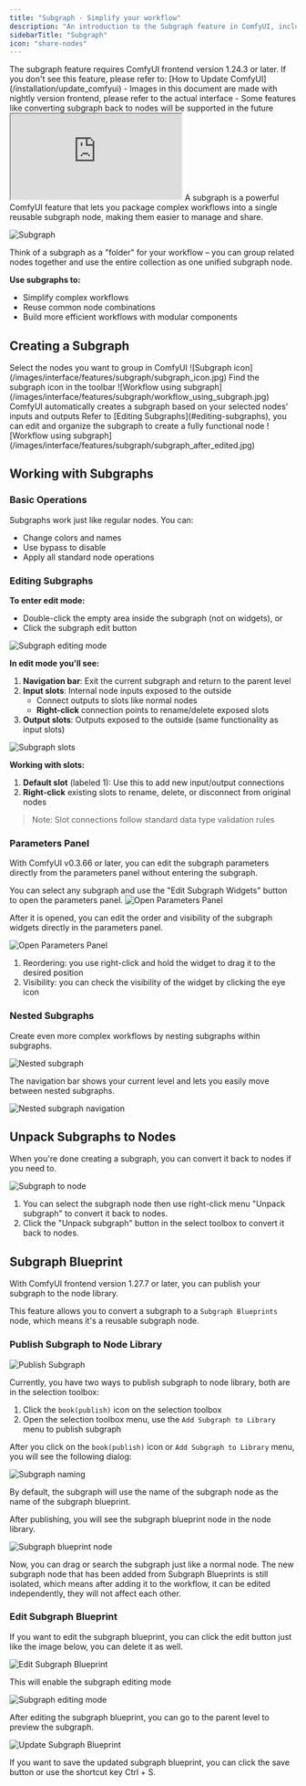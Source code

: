 ```yaml
---
title: "Subgraph - Simplify your workflow"
description: "An introduction to the Subgraph feature in ComfyUI, including how to create, navigate, and manage subgraphs."
sidebarTitle: "Subgraph"
icon: "share-nodes"
---
```


<Note>
    The subgraph feature requires ComfyUI frontend version 1.24.3 or later. If you don't see this feature, please refer to: [How to Update ComfyUI](/installation/update_comfyui)
    - Images in this document are made with nightly version frontend, please refer to the actual interface
    - Some features like converting subgraph back to nodes will be supported in the future
</Note>

<iframe
  className="w-full aspect-video rounded-xl"
  src="https://www.youtube.com/embed/xgQoGT-VpxE?si=hD5196gcX0RW-0Ko"
  title="ComfyUI Selection Toolbox New Features"
  allow="accelerometer; clipboard-write; encrypted-media; gyroscope; picture-in-picture"
  allowFullScreen
></iframe>
A subgraph is a powerful ComfyUI feature that lets you package complex workflows into a single reusable subgraph node, making them easier to manage and share.

![Subgraph](/images/interface/features/subgraph/subgraph.jpg)

Think of a subgraph as a "folder" for your workflow – you can group related nodes together and use the entire collection as one unified subgraph node.

**Use subgraphs to:**
- Simplify complex workflows
- Reuse common node combinations
- Build more efficient workflows with modular components

## Creating a Subgraph

<Steps>
    <Step title="Select nodes">
    Select the nodes you want to group in ComfyUI
    </Step>
    <Step title="Click the subgraph icon">
        ![Subgraph icon](/images/interface/features/subgraph/subgraph_icon.jpg)
        Find the subgraph icon in the toolbar
    </Step>
    <Step title="Subgraph created">
        ![Workflow using subgraph](/images/interface/features/subgraph/workflow_using_subgraph.jpg)
        ComfyUI automatically creates a subgraph based on your selected nodes' inputs and outputs
    </Step>
    <Step title="Customize your subgraph">
        Refer to [Editing Subgraphs](#editing-subgraphs), you can edit and organize the subgraph to create a fully functional node
        ![Workflow using subgraph](/images/interface/features/subgraph/subgraph_after_edited.jpg)
    </Step>
</Steps>

## Working with Subgraphs

### Basic Operations

Subgraphs work just like regular nodes. You can:
- Change colors and names
- Use bypass to disable
- Apply all standard node operations

### Editing Subgraphs

**To enter edit mode:**
- Double-click the empty area inside the subgraph (not on widgets), or
- Click the subgraph edit button

![Subgraph editing mode](/images/interface/features/subgraph/editing_subgraph.jpg)

**In edit mode you'll see:**

1. **Navigation bar**: Exit the current subgraph and return to the parent level
2. **Input slots**: Internal node inputs exposed to the outside
    - Connect outputs to slots like normal nodes
    - **Right-click** connection points to rename/delete exposed slots
3. **Output slots**: Outputs exposed to the outside (same functionality as input slots)

![Subgraph slots](/images/interface/features/subgraph/subgraph_slot.jpg)

**Working with slots:**
1. **Default slot** (labeled 1): Use this to add new input/output connections
2. **Right-click** existing slots to rename, delete, or disconnect from original nodes

> Note: Slot connections follow standard data type validation rules

### Parameters Panel

With ComfyUI v0.3.66 or later, you can edit the subgraph parameters directly from the parameters panel without entering the subgraph.

You can select any subgraph and use the "Edit Subgraph Widgets" button to open the parameters panel.
![Open Parameters Panel](/images/interface/features/subgraph/parameters_panel_open.jpg)

After it is opened, you can edit the order and visibility of the subgraph widgets directly in the parameters panel.

![Open Parameters Panel](/images/interface/features/subgraph/parameters_panel_edit.jpg)
1. Reordering: you use right-click and hold the widget to drag it to the desired position
2. Visibility: you can check the visibility of the widget by clicking the eye icon

### Nested Subgraphs

Create even more complex workflows by nesting subgraphs within subgraphs.

![Nested subgraph](/images/interface/features/subgraph/subgraph_nested.jpg)

The navigation bar shows your current level and lets you easily move between nested subgraphs.

![Nested subgraph navigation](/images/interface/features/subgraph/subgraph_navigation.jpg)

## Unpack Subgraphs to Nodes

When you're done creating a subgraph, you can convert it back to nodes if you need to.

![Subgraph to node](/images/interface/features/subgraph/subgraph_to_nodes.jpg)

1. You can select the subgraph node then use right-click menu "Unpack subgraph" to convert it back to nodes.
2. Click the "Unpack subgraph" button in the select toolbox to convert it back to nodes.

## Subgraph Blueprint

With ComfyUI frontend version 1.27.7 or later, you can publish your subgraph to the node library.

This feature allows you to convert a subgraph to a `Subgraph Blueprints` node, which means it's a reusable subgraph node.

### Publish Subgraph to Node Library

![Publish Subgraph](/images/interface/features/subgraph/subgraph_publishing.jpg)

Currently, you have two ways to publish subgraph to node library, both are in the selection toolbox:

1. Click the `book(publish)` icon on the selection toolbox
2. Open the selection toolbox menu, use the `Add Subgraph to Library` menu to publish subgraph


After you click on the `book(publish)` icon or `Add Subgraph to Library` menu, you will see the following dialog:

![Subgraph naming](/images/interface/features/subgraph/subgraph_naming.jpg)

By default, the subgraph will use the name of the subgraph node as the name of the subgraph blueprint.

After publishing, you will see the subgraph blueprint node in the node library.

![Subgraph blueprint node](/images/interface/features/subgraph/subgraph_blueprints.jpg)

Now, you can drag or search the subgraph just like a normal node. The new subgraph node that has been added from Subgraph Blueprints is still isolated, which means after adding it to the workflow, it can be edited independently, they will not affect each other.

### Edit Subgraph Blueprint

If you want to edit the subgraph blueprint, you can click the edit button just like the image below, you can delete it as well.

![Edit Subgraph Blueprint](/images/interface/features/subgraph/edit_subgraph_blueprints.jpg)

This will enable the subgraph editing mode

![Subgraph editing mode](/images/interface/features/subgraph/subgraph_editing_mode.jpg)

After editing the subgraph blueprint, you can go to the parent level to preview the subgraph.

![Update Subgraph Blueprint](/images/interface/features/subgraph/save_updated_subgraph.jpg)

If you want to save the updated subgraph blueprint, you can click the save button or use the shortcut key Ctrl + S.